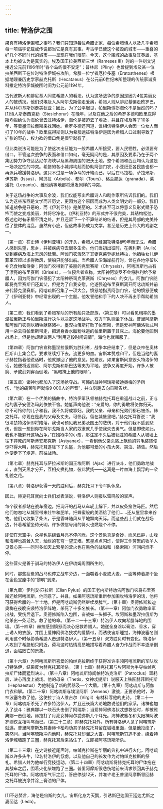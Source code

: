 ```yaml
---
---
---
```

title: 特洛伊之围
---




果真有特洛伊围城之事吗？我们只知道每位希腊史家、每位希腊诗人以及几乎希腊每一项庙宇记载或传说都当它是真有其事。考古学已使这个被毁的城市——重叠的好几个不同时代的城市——呈现在我们眼前。今天，这个围城的故事及其英雄，基本上均被认为是真实的。埃及国王拉美西斯三世（Rameses III）时的一件刻文说接近公元前1196年时“各个岛屿很不安定”；普林尼（Pliny）也曾提到埃及某一位拉美西斯王在位时特洛伊城被攻陷。希腊一位学者厄拉多塞（Eratosthenes）根据地理兼历史学家赫克托斯（Hecataeus）在公元前6世纪末所整理的传统家谱资料推定特洛伊城被围时间为公元前1194年。

古代波斯人和腓尼基人同意希腊人的看法，认为这场战争的原因是因为4位美丽女人的被诱拐。他们说埃及人从阿尔戈斯偷走爱奥，希腊人则从腓尼基骗走欧罗巴，并从科尔基斯拐走美狄亚；因此，为了公平起见，帕里斯诱拐海伦不是当然的吗？[1]诗人斯泰西克勒（Stesichorur）在晚年，以及在他之后的希罗多德和欧里庇得斯均拒绝认为海伦曾去过特洛伊，海伦是被迫去了埃及，并且在埃及等了10多年，等着墨涅拉俄斯来找回她。希罗多德还问道，谁相信特洛伊人会因一位女人而打了10年的战争？欧里庇得斯则认为希腊远征特洛伊是因为希腊人口过剩导致了扩张的野心，权力欲的借口倒是很早就有了。

但此类说法可能是为了使这次出征能为一般希腊人所接受，要人民牺牲，必须要有借口。不管这次战争的表面和借口如何，毫无疑问的是，其原因及要素乃在于两个集团势力争夺达达尼尔海峡以及黑海周围的肥沃土地，整个希腊和西亚均认为这是一场决定性的冲突。希腊的各小城邦均起而协助阿伽门农，小亚细亚各民族也都一再派兵增援特洛伊。这只不过是一场争斗的开端而已，以后在马拉松、萨拉米斯、伊苏斯（Issus）、阿贝拉（Arbela）、都尔（Tours）、格兰那达（granada）、莱潘托（Lepanto）、维也纳等地都将爆发同样的冲突。

关于这场战争的大事及余波，我们仅能写出希腊诗人和剧作家所告诉我们的。我们认为这些东西是文学而非历史，更因为这个原因而成为人类文明史的一部分。我们知道战争是丑恶的，而《伊利亚特》是美丽的。艺术甚至可以将意义及形式赋予恐怖而使之变成美丽，并将它净化。《伊利亚特》的形式并不很完美，其结构松弛，叙述也时有矛盾不清之处，并且还留下一个不算结论的结语，但是其局部的完美补偿了整体的混乱，虽然有小疵，但这故事仍成为文学，甚至是历史上伟大的戏剧之一。

（第一章）在史诗《伊利亚特》的开头，希腊人已经围攻特洛伊9年而无成，希腊人感到失望，思乡，并被疾病夺去很多生命。他们当初出征时，在奥利斯（Aulis）受到疾病及海上无风的延宕。阿伽门农激怒了其妻克莱登妮丝特拉，他牺牲女儿伊菲革涅娅以求得微风，使船只能够出航。当希腊人沿海岸航行时，曾在各地停留以补充食物和侍妾；阿伽门农得到了美丽的克里赛斯（Chryseis），阿喀琉斯也占有了漂亮的布里赛斯（Briseis）。一位预言者宣称，太阳神阿波罗不会将胜利给予希腊人，因为阿伽门农侵犯了太阳神祭司克莱赛斯（Chryses）的女儿。阿伽门农随即将克里赛斯归还其父，但是为了自我安慰，他遂强迫布里赛斯离开阿喀琉斯并前来代替克里赛斯。阿喀琉斯召集了一项大会，愤怒地指责阿伽门农，他的愤怒便成了《伊利亚特》中经常出现的一个主题。他发誓他和手下的人决不再出手帮助希腊人。

（第二章）我们看到了希腊军队的所有船只及部族，（第三章）可以看见粗率的墨涅拉俄斯正与帕里斯进行决斗以决定这场战争。双方军队则坐下休战。普里阿摩斯和阿伽门农则以牺牲献祭诸神。墨涅拉俄斯打败了帕里斯，但是爱神阿佛洛狄忒利用一朵云将帕里斯带走，把满身香水脂粉味道的帕里斯置于其床上。海伦要他回到战场上，但是他却建议两人“利用这段时间调情”，海伦也就屈服了。

（第四章）阿伽门农宣称墨涅拉俄斯为胜利者，战争本应结束了，但是众神在奥林匹斯山上集会后，要求继续打下去，流更多的血。宙斯本赞成和平，但是当他的妻子赫拉指着他说话时，他就撤回了他的意见。她建议，如果宙斯同意毁灭特洛伊的话，她便将迈锡尼、阿尔戈斯和斯巴达等夷为平地。战争又再度开始，许多人被箭、矛或剑刺穿而倒地，“黑暗掩上他的眼睛”。

（第五章）诸神也都加入了这场抢夺战。可怖的战神阿瑞斯被迪奥梅的矛所伤，“他的痛苦叫声就像9 000人的声音”，并立刻跑去向宙斯告状。

（第六章）在一个优美的插曲中，特洛伊军队领袖赫克托耳在重返战斗之前，正与他的妻子安德洛玛刻依依不舍。她低声向他说：“亲爱的，你的勇敢将使你归天。你不可怜你的儿子和我，我不久将成寡妇。我的父亲、母亲和兄弟们都已被杀。赫克托耳，你现在是我的父母及丈夫，可怜我，留在城堡里吧。”赫克托耳答说：“我很清楚特洛伊即将陷落，我也可预见我兄弟及国王的悲伤，对于他们我不感到悲伤，但是一想到你在阿尔戈斯当人家的奴隶就几乎使我失去勇气。但是即使如此，我也不能躲开这场战争。”在襁褓中的小孩，那注定不久后被获胜的希腊人从城墙上往下摔死的阿斯蒂安那克斯（Astyanax），一看到他父亲头盔上飘动的羽毛装饰便惊吓得大叫，赫克托耳遂除下了头盔，为他那可爱的小孩大笑、哭泣、祷告。然后他便走下了堤道，前往战场。

（第七章）赫克托耳与萨拉米斯的国王埃阿斯（Ajax）进行决斗，他们勇敢地战斗，直到天黑才分开，互相交换礼物，彼此赞扬——这真是一片血海上飘浮的一朵礼貌之花。

（第八章）特洛伊获得一天的胜利后，赫克托耳下令军队休息。

因此，赫克托耳就向士兵们发表演说，特洛伊人则报以雷鸣般的掌声。

每个驭者都站在战车旁边，把淌汗的战马从车轭上解下，并以皮条拴住马匹。然后他们匆匆地从城里带来壮牛和肥羊，把蜂蜜般的美酒给了他们……还从屋里拿来谷物。他们又收集了柴火，于是香味随风从平地飘向天际。而这些战士们就在战场边，怀着希望坐待天明，许多做信号用的篝火也燃烧个不停。

即使在天空中，众星也拱绕着月亮不停闪烁，这个景象真是奇妙，而风已静，山峰和海岬也高耸入天，灿烂的苍穹一望无垠。繁星点点闪烁，使得工作劳累的牧羊人见景心喜——同时多如天上繁星的营火也在黑色的战船和（桑索斯）河间闪烁不停。

这些营火是善于驯马的特洛伊人在伊琉姆周围所生的。

同时，那些疲惫的战马也停立战车旁边，一面嚼着小麦或大麦，一面等待着那个坐在金色宝座中的“黎明”到来。



（第九章）伊利安·匹拉斯（Elian Pylus）的国王老内斯特劝告阿伽门农将布里赛斯还给阿喀琉斯，他同意了。并且，如果阿喀琉斯重新参加围攻特洛伊的话，他将可获得希腊的一半土地。但是阿喀琉斯仍然继续发脾气。（第十章）奥德修斯和迪奥梅在夜晚突袭特洛伊阵地，杀死了十多名族长。（第十一章）阿伽门农勇敢率军出战，受伤后退下。奥德修斯陷入包围，奋战如一头狮子。埃阿斯和墨涅拉俄斯为他杀出一条活路，救了他的命。（第十二—十三章）特洛伊人攻向希腊阵地的围墙。（第十四章）赫拉感到愤怒而决心拯救希腊人。她遂全身涂以膏油、香水，穿上诱人的衣服，并围上爱神阿佛洛狄忒的爱情带，而诱使宙斯睡觉，海神波塞冬则利用这个时候协助希腊人击退特洛伊人。（第十五章）双方胜负时有变化。特洛伊人攻到了希腊船只附近，荷马这时热情高昂地描写着希腊人奋力作战而不幸逐渐倒退，面临败亡的景象。

（第十六章）为阿喀琉斯所喜爱的帕绰克拉斯终于获得准许率领阿喀琉斯的军队攻打特洛伊，结果反为赫克托耳所杀。（第十七章）赫克托耳与埃阿斯为争夺帕绰克拉斯尸体而猛烈决斗。（第十八章）阿喀琉斯惊闻帕特洛克洛斯（Patroclus）噩耗后，决心再度上战场。他的母亲（Thetis，女神忒提斯）说服天上铁匠赫菲斯托斯（Hephaestus）为他制造了新的武器及一个大盾。（第十九章）阿喀琉斯与阿伽门农和解。（第二十章）阿喀琉斯与埃涅阿斯（Aeneas）激战，正要杀他时，海神波塞冬救了他，这使拉丁诗人维吉尔（Virgil）有材料写他的史诗。（第二十一章）阿喀琉斯杀死了许多特洛伊人，并且还长篇大论地数说他们的家系。诸神也加入了战斗：雅典娜以一块石头击倒了阿瑞斯；当爱神阿佛洛狄忒想救他时，却被雅典娜一击倒地。赫拉打了月亮女神阿尔忒弥斯几个耳光。海神波塞冬和太阳神阿波罗则仅互相叫骂而已。（第二十二章）除赫克托耳外，所有特洛伊人见了阿喀琉斯就逃。普里阿摩斯及其妻赫卡柏均劝其子赫克托耳留在城墙里面，但是他拒绝了。突然间，当阿喀琉斯冲向他时，赫克托耳却溜之大吉。阿喀琉斯穷追不舍，绕着特洛伊城墙跑了三圈，赫克托耳后来站住了，立即被阿喀琉斯所杀。

（第二十三章）在史诗接近尾声时，帕绰克拉斯在华丽的典礼中进行火化。阿喀琉斯以许多头牛，12名特洛伊的俘虏，以及他自己的长发作为对帕绰克拉斯的祭礼。希腊人并为他举行竞技运动。（第二十四章）阿喀琉斯将赫克托耳的尸体拖在其战车之后，围着火化柴堆跑了三圈。普里阿摩斯很悲伤地前来请求领回其子赫克托耳的尸体。阿喀琉斯气平之后，答应停战12天，并准许老王普里阿摩斯领回赫克托耳被洗净并涂上膏油的尸体。



* * *



[1]不必赘言，海伦是宙斯的女儿。宙斯化身为天鹅，引诱斯巴达国王廷达尤斯之妻丽达（Leda）。
